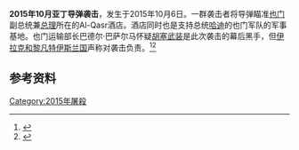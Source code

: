 {{infobox military conflict
|conflict = 2015年10月亚丁导弹袭击
|partof = [[亚丁动乱|亚丁动乱]]、[[也门内战_(2015年至今)|也门内战]]和[[沙特领导的干预也门行动|沙特领导的干预也门行动]]
|date = 2015年10月6日
|place = [[也门|也门]][[亞丁|亞丁]]
|result = 伊斯兰国胜利<br />
*袭击成功进行
*也门副总统兼总理幸存
*[[伊斯兰国|伊斯兰国]]对阿拉伯联盟发动的第一次袭击<ref name="cnn">{{cite web|url=http://edition.cnn.com/2015/10/06/middleeast/yemen-violence/index.html|title=Deadly attack on Aden hotel housing Yemen officials - CNN.com|publisher=edition.cnn.com|accessdate=2015-10-12|archive-date=2019-09-09|archive-url=https://web.archive.org/web/20190909171936/https://edition.cnn.com/2015/10/06/middleeast/yemen-violence/index.html|dead-url=no}}</ref><ref>{{cite web|url=https://www.reuters.com/article/us-yemen-security-aden-hotel-idUSKCN0S009E20151006|title=Islamic State kills 22 in attacks on Yemen government, Gulf troops, mosque|author=Mohammed Mukhashaf|date=6 October 2015|work=Reuters|accessdate=6 March 2016|archive-date=2017-08-10|archive-url=https://web.archive.org/web/20170810214523/https://www.reuters.com/article/us-yemen-security-aden-hotel-idUSKCN0S009E20151006|dead-url=no}}</ref>
|combatant1 = {{flagicon|Yemen}} '''[[阿卜杜拉布·曼苏尔·哈迪|阿卜杜拉布·曼苏尔·哈迪]]'''
*[[也门军队|也门军队]]
{{flagicon|Saudi Arabia}} [[沙特阿拉伯|沙特阿拉伯]]<br>
{{flagicon|UAE}} [[阿拉伯联合酋长国|阿拉伯联合酋长国]]
|combatant2 = {{flagicon|Islamic State}} '''[[伊拉克和黎凡特伊斯兰国|伊拉克和黎凡特伊斯兰国]]'''
*[[伊拉克和黎凡特伊斯兰国-也门省|也门省]]
|commander1 = {{flagicon|Yemen}} [[阿卜杜拉布·曼苏尔·哈迪|阿卜杜拉布·曼苏尔·哈迪]]<br/>{{flagicon|Yemen}} 马哈茂德·苏拜希<br/>{{flagicon|Saudi Arabia}} 艾哈迈德·阿西里[[准將|准將]]<br/> {{flagicon|UAE}} [[穆罕默德·本·扎耶德·阿勒納哈揚|穆罕默德·本·扎耶德·阿勒納哈揚]]
|commander2 = {{flagicon|Islamic State}} 阿布·比拉勒·哈尔比
|casualties1 = 15人死亡（包括4名阿联酋士兵和1名沙特阿拉伯士兵）
|casualties2 = 2名自杀式袭击者
}}
{{Campaignbox Yemeni Crisis}}
'''2015年10月亚丁导弹袭击'''，发生于2015年10月6日。一群袭击者将导弹瞄准[[也门总理|也门]]副总统兼[[也门总理|总理]]所在的Al-Qasr酒店。酒店同时也是支持总统[[阿卜杜拉布·曼苏尔·哈迪|哈迪]]的也门军队的军事基地。也门运输部长巴德尔·巴萨尔马怀疑[[胡塞武装|胡塞武装]]是此次袭击的幕后黑手，但[[伊拉克和黎凡特伊斯兰国|伊拉克和黎凡特伊斯兰国]]声称对袭击负责。<ref name="alarabiya">{{Cite web|title=ISIS claims deadly Aden attacks on Arab troops|url=http://english.alarabiya.net/en/News/middle-east/2015/10/06/Yemen-s-VP-hotel-residence-attacked.html|accessdate=2015-10-12|date=2015-10-06|work=Al Arabiya News English|archive-date=2019-09-09|archive-url=https://web.archive.org/web/20190909171940/http://english.alarabiya.net/en/News/middle-east/2015/10/06/Yemen-s-VP-hotel-residence-attacked.html|dead-url=no}}</ref><ref>{{Cite web|title=Islamic State kills 22 in attacks on Yemen government, Gulf troops, mosque|url=https://www.reuters.com/article/us-yemen-security-aden-hotel-idUSKCN0S009E20151006|accessdate=6 March 2016|author=Mohammed Mukhashaf|date=6 October 2015|work=Reuters|archive-date=2017-08-10|archive-url=https://web.archive.org/web/20170810214523/https://www.reuters.com/article/us-yemen-security-aden-hotel-idUSKCN0S009E20151006|dead-url=no}}</ref>

== 参考资料 ==
{{Reflist}}
[[Category:2015年屠殺|Category:2015年屠殺]]